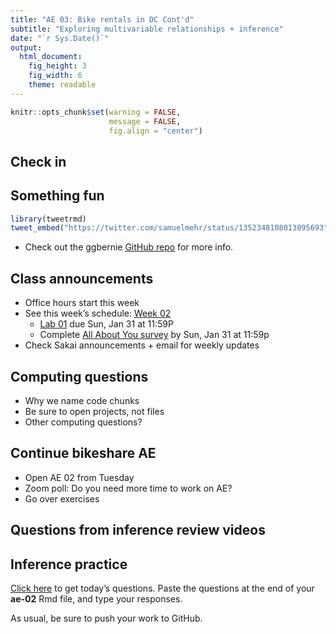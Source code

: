 ```yaml
---
title: "AE 03: Bike rentals in DC Cont'd"
subtitle: "Exploring multivariable relationships + inference"
date: "`r Sys.Date()`"
output: 
  html_document: 
    fig_height: 3
    fig_width: 6
    theme: readable
---
```


```r
knitr::opts_chunk$set(warning = FALSE, 
                      message = FALSE, 
                      fig.align = "center")
```

## Check in


## Something fun 

```r
library(tweetrmd)
tweet_embed("https://twitter.com/samuelmehr/status/1352348108013895693")
```

- Check out the ggbernie [GitHub repo](https://github.com/R-CoderDotCom/ggbernie) for more info. 


## Class announcements

- Office hours start this week
- See this week's schedule: [Week 02](https://sta210-sp21.netlify.app/schedule/week-02/)
  - [Lab 01](https://sta210-sp21.netlify.app/labs/lab-01-ikea.html) due Sun, Jan 31 at 11:59P
  - Complete [All About You survey](https://duke.qualtrics.com/jfe/form/SV_czLvjD7M9XkcZKK) by Sun, Jan 31 at 11:59p
- Check Sakai announcements + email for weekly updates

## Computing questions 

- Why we name code chunks
- Be sure to open projects, not files
- Other computing questions?

## Continue bikeshare AE

- Open AE 02 from Tuesday 
- Zoom poll: Do you need more time to work on AE? 
- Go over exercises 

## Questions from inference review videos

## Inference practice 

[Click here](ae-03-questions.Rmd) to get today's questions. Paste the questions at the end of your **ae-02** Rmd file, and type your responses. 

As usual, be sure to push your work to GitHub. 


